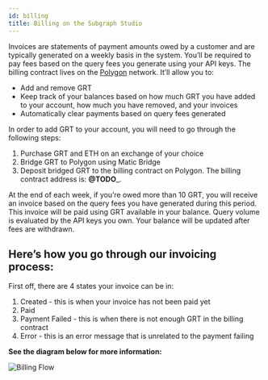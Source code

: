 ```yaml
---
id: billing
title: Billing on the Subgraph Studio
---
```


Invoices are statements of payment amounts owed by a customer and are typically generated on a weekly basis in the system. You’ll be required to pay fees based on the query fees you generate using your API keys. The billing contract lives on the [Polygon](https://polygon.technology/) network. It’ll allow you to:

* Add and remove GRT
* Keep track of your balances based on how much GRT you have added to your account, how much you have removed, and your invoices
* Automatically clear payments based on query fees generated

In order to add GRT to your account, you will need to go through the following steps:

1. Purchase GRT and ETH on an exchange of your choice
2. Bridge GRT to Polygon using Matic Bridge
3. Deposit bridged GRT to the billing contract on Polygon. The billing contract address is: __@TODO___.

At the end of each week, if you’re owed more than 10 GRT, you will receive an invoice based on the query fees you have generated during this period. This invoice will be paid using GRT available in your balance. Query volume is evaluated by the API keys you own. Your balance will be updated after fees are withdrawn.

## Here’s how you go through our invoicing process:

First off, there are 4 states your invoice can be in:

1. Created - this is when your invoice has not been paid yet
2. Paid
3. Payment Failed - this is when there is not enough GRT in the billing contract
4. Error - this is an error message that is unrelated to the payment failing

**See the diagram below for more information:**

![Billing Flow](/img/billing-flow.png)
